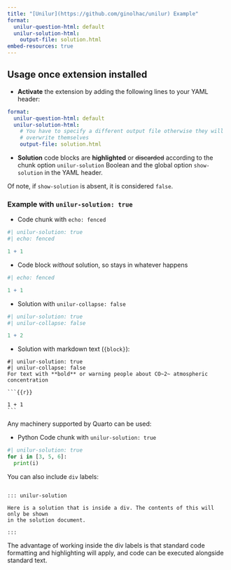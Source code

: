 ```yaml
---
title: "[Unilur](https://github.com/ginolhac/unilur) Example"
format: 
  unilur-question-html: default
  unilur-solution-html:
    output-file: solution.html
embed-resources: true
---
```


## Usage once extension installed

- **Activate** the extension by adding the following lines to your YAML header:

``` yaml
format:
  unilur-question-html: default
  unilur-solution-html:
    # You have to specify a different output file otherwise they will 
    # overwrite themselves
    output-file: solution.html 
```

- **Solution** code blocks are **highlighted** or ~~discarded~~ according to the chunk option `unilur-solution` Boolean and the global option `show-solution` in the YAML header.

Of note, if `show-solution` is absent, it is considered `false`.


### Example with `unilur-solution: true`

- Code chunk with `echo: fenced`

```r
#| unilur-solution: true
#| echo: fenced

1 + 1
```

- Code block _without_ solution, so stays in whatever happens

```r
#| echo: fenced

1 + 1
```

- Solution with `unilur-collapse: false` 

```r
#| unilur-solution: true
#| unilur-collapse: false

1 + 2
```

- Solution with markdown text (`{block}`):

````block
#| unilur-solution: true
#| unilur-collapse: false
For text with **bold** or warning people about CO~2~ atmospheric concentration

```{{r}}

1 + 1
```

````

Any machinery supported by Quarto can be used:

- Python Code chunk with `unilur-solution: true`

```python
#| unilur-solution: true
for i in [3, 5, 6]:
  print(i)
```

You can also include `div` labels:

````

::: unilur-solution

Here is a solution that is inside a div. The contents of this will only be shown
in the solution document.

:::

````

The advantage of working inside the div labels is that standard code formatting and
highlighting will apply, and code can be executed alongside standard text.